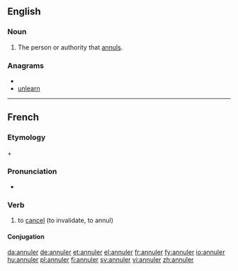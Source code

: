 ==English==

===Noun===
{{en-noun}}

# The person or authority that [[annul]]s.

===Anagrams===
* {{alphagram|aelnnru}}
* [[unlearn#English|unlearn]]

----

==French==

===Etymology===
{{etyl|la|fr}} {{term|ad|lang=la}} + {{term|nullus|lang=la||to nothing}}

===Pronunciation===
* {{audio|Fr-annuler.ogg|Audio}}

===Verb===
{{fr-verb}}

# to [[cancel]] (to invalidate, to annul)

====Conjugation====
{{fr-conj-er|annul|avoir}}

[[da:annuler]]
[[de:annuler]]
[[et:annuler]]
[[el:annuler]]
[[fr:annuler]]
[[fy:annuler]]
[[io:annuler]]
[[hu:annuler]]
[[pl:annuler]]
[[fi:annuler]]
[[sv:annuler]]
[[vi:annuler]]
[[zh:annuler]]
